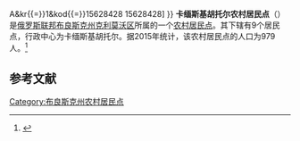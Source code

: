 {{Infobox Settlement
| official_name = 卡缅斯基胡托尔农村居民点
| native_name = Каменскохуторское сельское поселение
| settlement_type = [[农村居民点|农村居民点]]
| subdivision_type = [[国家|国家]]
| subdivision_type1 = [[州_(俄罗斯)|州]]
| subdivision_type2 = [[区_(苏联)|区]]
| subdivision_name = {{RUS}}
| subdivision_name1 = [[布良斯克州|布良斯克州]]
| subdivision_name2 = [[克利莫沃区|克利莫沃区]]
| seat_type = 行政中心
| seat = 卡缅斯基胡托尔
| population_as_of=2015
| population_footnotes = <ref name=stat />
| population_total = 979
| coordinates_display = inline,title
| latd =  | latm =  | lats =  | latNS = N
| longd =  | longm =  | longs =  | longEW = E
| timezone = [[莫斯科时间|MSK]]
| utc_offset = +3
| blank_name = [[俄罗斯市政土地区划代码|OKTMO编码]]
| blank_info = [http://classif.spb.ru/classificators/view/tma.php?st{{=}}A&kr{{=}}1&kod{{=}}15628428 15628428]
}}
'''卡缅斯基胡托尔农村居民点'''（{{lang-ru|Каменскохуторское сельское поселение}}）是[[俄罗斯联邦|俄罗斯联邦]][[布良斯克州|布良斯克州]][[克利莫沃区|克利莫沃区]]所属的一个[[农村居民点|农村居民点]]。其下辖有9个居民点，行政中心为卡缅斯基胡托尔。据2015年统计，该农村居民点的人口为979人。<ref name=stat>{{cite web |url=http://www.gks.ru/free_doc/doc_2015/bul_dr/mun_obr2015.rar |title=Численность населения Российской Федерации по муниципальным образованиям на 1 января 2015 года |accessdate=2015-08-06 |archiveurl=https://www.webcitation.org/6aaNzOlFO?url=http://www.gks.ru/free_doc/doc_2015/bul_dr/mun_obr2015.rar |archivedate=2015-08-06 |language=ru |deadurl=yes }}</ref>

== 参考文献 ==
{{reflist}}

{{Russia-stub}}

[[Category:布良斯克州农村居民点|Category:布良斯克州农村居民点]]